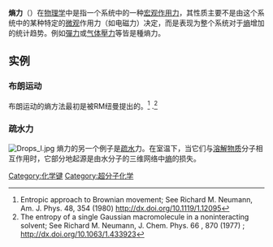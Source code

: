 '''熵力'''（{{lang-en|entropic force}}）在[[物理学|物理学]]中是指一个系统中的一种[[宏观|宏观]][[作用力|作用力]]，其性质主要不是由这个系统中的某种特定的[[微观|微观]]作用力（如电磁力）决定，而是表现为整个系统对于[[熵|熵]]增加的统计趋势。例如[[彈力|彈力]]或[[气体壓力|气体壓力]]等皆是種熵力。

== 实例 ==
=== 布朗运动 ===
布朗运动的熵方法最初是被RM纽曼提出的。<ref>Entropic approach to Brownian movement; See Richard M. Neumann, Am. J. Phys. 48, 354 (1980) http://dx.doi.org/10.1119/1.12095</ref>
.<ref name="dx.doi.org">The entropy of a single Gaussian macromolecule in a noninteracting solvent; See Richard M. Neumann, J. Chem. Phys. 66 , 870 (1977) ; http://dx.doi.org/10.1063/1.433923</ref>

=== 疏水力 ===
[[Image:Drops_I.jpg|thumb]]
熵力的另一个例子是[[疏水性|疏水]]力。在室温下，当它们与[[溶剂|溶解物质]]分子相互作用时，它部分地起源是由水分子的三维网络中[[熵|熵]]的损失。

{{chem-stub}}
{{化學鍵}}
[[Category:化学键|Category:化学键]]
[[Category:超分子化学|Category:超分子化学]]